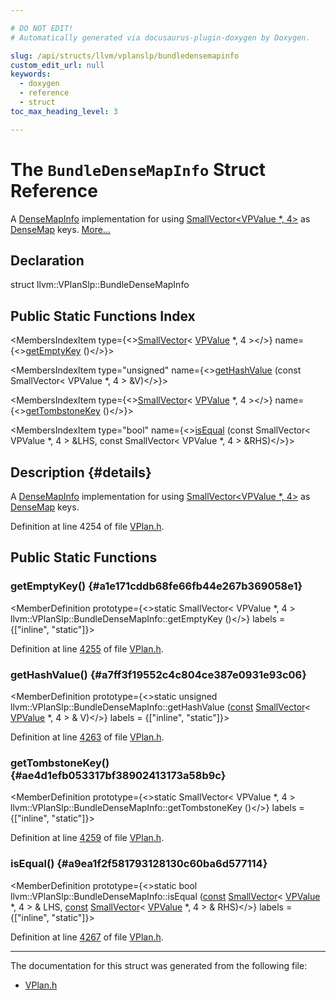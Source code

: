 ```yaml
---

# DO NOT EDIT!
# Automatically generated via docusaurus-plugin-doxygen by Doxygen.

slug: /api/structs/llvm/vplanslp/bundledensemapinfo
custom_edit_url: null
keywords:
  - doxygen
  - reference
  - struct
toc_max_heading_level: 3

---
```





# The `BundleDenseMapInfo` Struct Reference

<DoxygenPage pluginConfig={pluginConfig}>

A <a href="/docs/api/structs/llvm/densemapinfo">DenseMapInfo</a> implementation for using <a href="/docs/api/classes/llvm/smallvector">SmallVector&lt;VPValue &#42;, 4&gt;</a> as <a href="/docs/api/classes/llvm/densemap">DenseMap</a> keys. <a href="#details">More...</a>

## Declaration

<CodeBlock>struct llvm::VPlanSlp::BundleDenseMapInfo</CodeBlock>

## Public Static Functions Index

<MembersIndex>

<MembersIndexItem
  type={<><a href="/docs/api/classes/llvm/smallvector">SmallVector</a>&lt; <a href="/docs/api/classes/llvm/vpvalue">VPValue</a> &#42;, 4 &gt;</>}
  name={<><a href="#a1e171cddb68fe66fb44e267b369058e1">getEmptyKey</a> ()</>}>
</MembersIndexItem>

<MembersIndexItem
  type="unsigned"
  name={<><a href="#a7ff3f19552c4c804ce387e0931e93c06">getHashValue</a> (const SmallVector&lt; VPValue &#42;, 4 &gt; &amp;V)</>}>
</MembersIndexItem>

<MembersIndexItem
  type={<><a href="/docs/api/classes/llvm/smallvector">SmallVector</a>&lt; <a href="/docs/api/classes/llvm/vpvalue">VPValue</a> &#42;, 4 &gt;</>}
  name={<><a href="#ae4d1efb053317bf38902413173a58b9c">getTombstoneKey</a> ()</>}>
</MembersIndexItem>

<MembersIndexItem
  type="bool"
  name={<><a href="#a9ea1f2f581793128130c60ba6d577114">isEqual</a> (const SmallVector&lt; VPValue &#42;, 4 &gt; &amp;LHS, const SmallVector&lt; VPValue &#42;, 4 &gt; &amp;RHS)</>}>
</MembersIndexItem>

</MembersIndex>

## Description {#details}

A <a href="/docs/api/structs/llvm/densemapinfo">DenseMapInfo</a> implementation for using <a href="/docs/api/classes/llvm/smallvector">SmallVector&lt;VPValue &#42;, 4&gt;</a> as <a href="/docs/api/classes/llvm/densemap">DenseMap</a> keys.

Definition at line 4254 of file <a href="/docs/api/files/lib/lib/transforms/lib/transforms/vectorize/vplan-h">VPlan.h</a>.

<SectionDefinition>

## Public Static Functions

### getEmptyKey() {#a1e171cddb68fe66fb44e267b369058e1}

<MemberDefinition
  prototype={<>static SmallVector&lt; VPValue &#42;, 4 &gt; llvm::VPlanSlp::BundleDenseMapInfo::getEmptyKey ()</>}
  labels = {["inline", "static"]}>

Definition at line <a href="/docs/api/files/lib/lib/transforms/lib/transforms/vectorize/vplan-h/#l04255">4255</a> of file <a href="/docs/api/files/lib/lib/transforms/lib/transforms/vectorize/vplan-h">VPlan.h</a>.
</MemberDefinition>

### getHashValue() {#a7ff3f19552c4c804ce387e0931e93c06}

<MemberDefinition
  prototype={<>static unsigned llvm::VPlanSlp::BundleDenseMapInfo::getHashValue (<a href="/docs/api/files/lib/lib/target/lib/target/aarch64/aarch64promoteconstant-cpp/#a90f8350fecae261c25be85d38b451bff">const</a> <a href="/docs/api/classes/llvm/smallvector">SmallVector</a>&lt; <a href="/docs/api/classes/llvm/vpvalue">VPValue</a> &#42;, 4 &gt; &amp; V)</>}
  labels = {["inline", "static"]}>

Definition at line <a href="/docs/api/files/lib/lib/transforms/lib/transforms/vectorize/vplan-h/#l04263">4263</a> of file <a href="/docs/api/files/lib/lib/transforms/lib/transforms/vectorize/vplan-h">VPlan.h</a>.
</MemberDefinition>

### getTombstoneKey() {#ae4d1efb053317bf38902413173a58b9c}

<MemberDefinition
  prototype={<>static SmallVector&lt; VPValue &#42;, 4 &gt; llvm::VPlanSlp::BundleDenseMapInfo::getTombstoneKey ()</>}
  labels = {["inline", "static"]}>

Definition at line <a href="/docs/api/files/lib/lib/transforms/lib/transforms/vectorize/vplan-h/#l04259">4259</a> of file <a href="/docs/api/files/lib/lib/transforms/lib/transforms/vectorize/vplan-h">VPlan.h</a>.
</MemberDefinition>

### isEqual() {#a9ea1f2f581793128130c60ba6d577114}

<MemberDefinition
  prototype={<>static bool llvm::VPlanSlp::BundleDenseMapInfo::isEqual (<a href="/docs/api/files/lib/lib/target/lib/target/aarch64/aarch64promoteconstant-cpp/#a90f8350fecae261c25be85d38b451bff">const</a> <a href="/docs/api/classes/llvm/smallvector">SmallVector</a>&lt; <a href="/docs/api/classes/llvm/vpvalue">VPValue</a> &#42;, 4 &gt; &amp; LHS, <a href="/docs/api/files/lib/lib/target/lib/target/aarch64/aarch64promoteconstant-cpp/#a90f8350fecae261c25be85d38b451bff">const</a> <a href="/docs/api/classes/llvm/smallvector">SmallVector</a>&lt; <a href="/docs/api/classes/llvm/vpvalue">VPValue</a> &#42;, 4 &gt; &amp; RHS)</>}
  labels = {["inline", "static"]}>

Definition at line <a href="/docs/api/files/lib/lib/transforms/lib/transforms/vectorize/vplan-h/#l04267">4267</a> of file <a href="/docs/api/files/lib/lib/transforms/lib/transforms/vectorize/vplan-h">VPlan.h</a>.
</MemberDefinition>

</SectionDefinition>

<hr/>

The documentation for this struct was generated from the following file:

<ul>
<li><a href="/docs/api/files/lib/lib/transforms/lib/transforms/vectorize/vplan-h">VPlan.h</a></li>
</ul>

</DoxygenPage>
